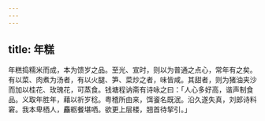 ```yaml
---
---
---
```

title: 年糕
---



年糕捣糯米而成，本为馈岁之品。至光、宣时，则以为普通之点心，常年有之矣。有以菜、肉煮为汤者，有以火腿、笋、菜炒之者，味皆咸。其甜者，则为猪油夹沙而加以桂花、玫瑰花，可蒸食。钱塘程讷斋有诗咏之曰：「人心多好高，谐声制食品。义取年胜年，藉以祈岁稔。粤稽所由来，饵餈名既泯。沿久遂失真，刘郎诗料窘。我本卑栖人，麤粝餐堪哂。欲更上层楼，翘首待挈引。」